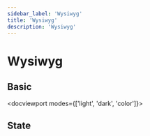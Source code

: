 ```yaml
---
sidebar_label: 'Wysiwyg'
title: 'Wysiwyg'
description: 'Wysiwyg'
---
```



<headermeta
  title='Wysiwyg'
  description='Wysiwyg'
  copywriter='@astakhov'
  copywriterLink='https://mm.pcbltools.ru/slack-export/messages/@astakhov'
  designer='@eustinov'
  designerLink='https://mm.pcbltools.ru/slack-export/messages/@eustinov'
  developer='@kaarturov'
  developerLink='https://mm.pcbltools.ru/slack-export/messages/@kaarturov'
  versions={[pkg.version]}
  actualVersion={pkg.version}
  status='Work in progress'
  info='Information'
  bitbucketLink='https://bitbucket.pcbltools.ru/bitbucket/projects/XYZ/repos/kit/browse/packages/xyz/Button'
  figmaLink='https://figma.com'
  jiraLink='https://jira.pcbltools.ru/jira/browse/XYZ-418'
/>

# Wysiwyg

<versionselector versionPages={[]}>
<crutch />

## Basic

<docviewport modes={['light', 'dark', 'color']}>
  <examples minCardWidth={1280}>
    <example exampleCodeJSX={undefined}>
      <card title='Toolbar top'>
        <WysiwygWrapper />
      </card>
    </example>
    <example exampleCodeJSX={undefined}>
      <card title='Toolbar bottom'>
        <WysiwygWrapper toolbarPlacement='bottom' maxHeight={400} />
      </card>
    </example>
  </examples>
</docviewport>

<divider />

## State

</versionselector>
